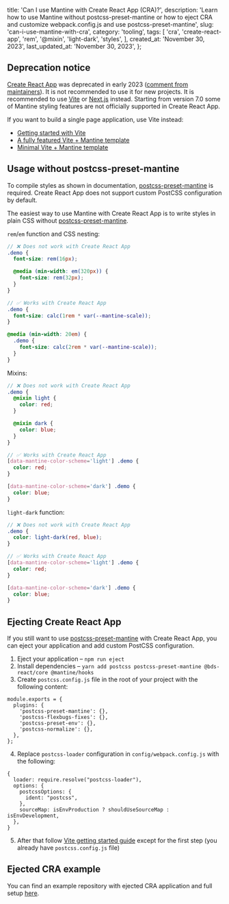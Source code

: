 
  title: 'Can I use Mantine with Create React App (CRA)?',
  description:
    'Learn how to use Mantine without postcss-preset-mantine or how to eject CRA and customize webpack.config.js and use postcss-preset-mantine',
  slug: 'can-i-use-mantine-with-cra',
  category: 'tooling',
  tags: [
    'cra',
    'create-react-app',
    'rem',
    '@mixin',
    'light-dark',
    'styles',
  ],
  created_at: 'November 30, 2023',
  last_updated_at: 'November 30, 2023',
};


## Deprecation notice

[Create React App](https://create-react-app.dev/) was deprecated in early 2023 ([comment from maintainers](https://github.com/reactjs/react.dev/pull/5487#issuecomment-1409720741)).
It is not recommended to use it for new projects. It is recommended to use [Vite](https://vitejs.dev/) or [Next.js](https://nextjs.org/) instead.
Starting from version 7.0 some of Mantine styling features are not officially supported in Create React App.

If you want to build a single page application, use Vite instead:

- [Getting started with Vite](https://mantine.dev/guides/vite/)
- [A fully featured Vite + Mantine template](https://github.com/mantinedev/vite-template)
- [Minimal Vite + Mantine template](https://github.com/mantinedev/vite-min-template)

## Usage without postcss-preset-mantine

To compile styles as shown in documentation, [postcss-preset-mantine](https://mantine.dev/styles/postcss-preset/)
is required. Create React App does not support custom PostCSS configuration by default.

The easiest way to use Mantine with Create React App is to write styles in plain CSS without [postcss-preset-mantine](https://mantine.dev/styles/postcss-preset/).

`rem`/`em` function and CSS nesting:

```scss
// ❌ Does not work with Create React App
.demo {
  font-size: rem(16px);

  @media (min-width: em(320px)) {
    font-size: rem(32px);
  }
}

// ✅ Works with Create React App
.demo {
  font-size: calc(1rem * var(--mantine-scale));
}

@media (min-width: 20em) {
  .demo {
    font-size: calc(2rem * var(--mantine-scale));
  }
}
```

Mixins:

```scss
// ❌ Does not work with Create React App
.demo {
  @mixin light {
    color: red;
  }

  @mixin dark {
    color: blue;
  }
}

// ✅ Works with Create React App
[data-mantine-color-scheme='light'] .demo {
  color: red;
}

[data-mantine-color-scheme='dark'] .demo {
  color: blue;
}
```

`light-dark` function:

```scss
// ❌ Does not work with Create React App
.demo {
  color: light-dark(red, blue);
}

// ✅ Works with Create React App
[data-mantine-color-scheme='light'] .demo {
  color: red;
}

[data-mantine-color-scheme='dark'] .demo {
  color: blue;
}
```

## Ejecting Create React App

If you still want to use [postcss-preset-mantine](https://mantine.dev/styles/postcss-preset/) with Create React App,
you can eject your application and add custom PostCSS configuration.

1. Eject your application – `npm run eject`
2. Install dependencies – `yarn add postcss postcss-preset-mantine @bds-react/core @mantine/hooks`
3. Create `postcss.config.js` file in the root of your project with the following content:

```tsx
module.exports = {
  plugins: {
    'postcss-preset-mantine': {},
    'postcss-flexbugs-fixes': {},
    'postcss-preset-env': {},
    'postcss-normalize': {},
  },
};
```

4. Replace `postcss-loader` configuration in `config/webpack.config.js` with the following:

```tsx
{
  loader: require.resolve("postcss-loader"),
  options: {
    postcssOptions: {
      ident: "postcss",
    },
    sourceMap: isEnvProduction ? shouldUseSourceMap : isEnvDevelopment,
  },
}
```

5. After that follow [Vite getting started guide](https://mantine.dev/guides/vite/#installation) except for the first step
   (you already have `postcss.config.js` file)

## Ejected CRA example

You can find an example repository with ejected CRA application and full setup [here](https://github.com/rtivital/cra-mantine-7).
